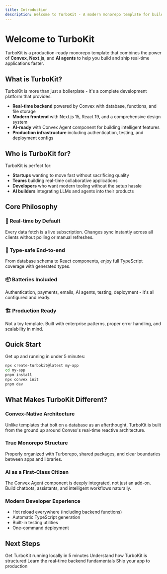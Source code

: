 ```yaml
---
title: Introduction
description: Welcome to TurboKit - A modern monorepo template for building real-time applications
---
```


# Welcome to TurboKit

TurboKit is a production-ready monorepo template that combines the power of **Convex**, **Next.js**, and **AI agents** to help you build and ship real-time applications faster.

## What is TurboKit?

TurboKit is more than just a boilerplate - it's a complete development platform that provides:

- **Real-time backend** powered by Convex with database, functions, and file storage
- **Modern frontend** with Next.js 15, React 19, and a comprehensive design system
- **AI-ready** with Convex Agent component for building intelligent features
- **Production infrastructure** including authentication, testing, and deployment configs

## Who is TurboKit for?

TurboKit is perfect for:

- **Startups** wanting to move fast without sacrificing quality
- **Teams** building real-time collaborative applications
- **Developers** who want modern tooling without the setup hassle
- **AI builders** integrating LLMs and agents into their products

## Core Philosophy

### 🚀 Real-time by Default
Every data fetch is a live subscription. Changes sync instantly across all clients without polling or manual refreshes.

### 🎯 Type-safe End-to-end
From database schema to React components, enjoy full TypeScript coverage with generated types.

### 📦 Batteries Included
Authentication, payments, emails, AI agents, testing, deployment - it's all configured and ready.

### 🏗️ Production Ready
Not a toy template. Built with enterprise patterns, proper error handling, and scalability in mind.

## Quick Start

Get up and running in under 5 minutes:

```bash
npx create-turbokit@latest my-app
cd my-app
pnpm install
npx convex init
pnpm dev
```

## What Makes TurboKit Different?

### Convex-Native Architecture
Unlike templates that bolt on a database as an afterthought, TurboKit is built from the ground up around Convex's real-time reactive architecture.

### True Monorepo Structure
Properly organized with Turborepo, shared packages, and clear boundaries between apps and libraries.

### AI as a First-Class Citizen
The Convex Agent component is deeply integrated, not just an add-on. Build chatbots, assistants, and intelligent workflows naturally.

### Modern Developer Experience
- Hot reload everywhere (including backend functions)
- Automatic TypeScript generation
- Built-in testing utilities
- One-command deployment

## Next Steps

<Cards>
  <Card title="Quick Start" href="/docs/quickstart">
    Get TurboKit running locally in 5 minutes
  </Card>
  <Card title="Architecture" href="/docs/architecture">
    Understand how TurboKit is structured
  </Card>
  <Card title="Convex Basics" href="/docs/convex">
    Learn the real-time backend fundamentals
  </Card>
  <Card title="Deploy" href="/docs/deployment">
    Ship your app to production
  </Card>
</Cards>